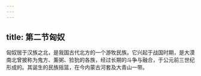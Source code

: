 ```yaml
---
---
---
```

title: 第二节匈奴
---



匈奴居于汉族之北，是我国古代北方的一个游牧民族。它兴起于战国时期，是大漠南北曾披称为鬼方、薰粥、猃狁的各族，经过长期的斗争与融合，于公元前三世纪形成的。其诞生的民族摇篮，在今内蒙古河套及大青山一带。